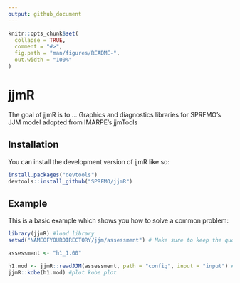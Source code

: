 ```yaml
---
output: github_document
---
```


<!-- README.md is generated from README.Rmd. Please edit that file -->

```r
knitr::opts_chunk$set(
  collapse = TRUE,
  comment = "#>",
  fig.path = "man/figures/README-",
  out.width = "100%"
)
```

# jjmR

<!-- badges: start -->
<!-- badges: end -->

The goal of jjmR is to ... Graphics and diagnostics libraries for SPRFMO's JJM model adopted from IMARPE's jjmTools


## Installation

You can install the development version of jjmR like so:

``` r
install.packages("devtools")
devtools::install_github("SPRFMO/jjmR")
```

## Example

This is a basic example which shows you how to solve a common problem:

```r
library(jjmR) #load library 
setwd("NAMEOFYOURDIRECTORY/jjm/assessment") # Make sure to keep the quotation marks!

assessment <- "h1_1.00"

h1.mod <- jjmR::readJJM(assessment, path = "config", input = "input") #pull in model 1
jjmR::kobe(h1.mod) #plot kobe plot
```




